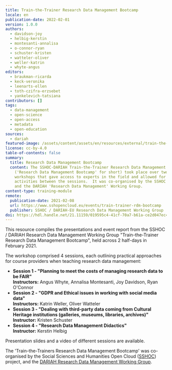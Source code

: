 ```yaml
---
title: Train-the-Trainer Research Data Management Bootcamp
locale: en
publication-date: 2022-02-01
version: 1.0.0
authors:
  - davidson-joy
  - helbig-kerstin
  - montesanti-annalisa
  - o-connor-ryan
  - schuster-kristen
  - watteler-oliver
  - weller-katrin
  - whyte-angus
editors:
  - braukman-ricarda
  - keck-veronika
  - leenarts-ellen
  - toth-czifra-erzsebet
  - yankelevich-tatsiana
contributors: []
tags:
  - data-management
  - open-science
  - open-access
  - metadata
  - open-education
sources:
  - dariah
featured-image: /assets/content/assets/en/resources/external/train-the-trainer-research-data-management-bootcamp/featured-image.jpg
license: cc-by-4.0
table-of-contents: false
summary:
  title: Research Data Management Bootcamp
  content: The SSHOC-DARIAH Train-the-Trainer Research Data Management Bootcamp
    ('Research Data Management Bootcamp' for short) took place over two half-day
    workshops that gave access to experts in the field and allowed for real-time
    activities between the sessions.  It was co-organised by the SSHOC project
    and the DARIAH 'Research Data Management' Working Group.
content-type: training-module
remote:
  publication-date: 2021-02-08
  url: https://www.sshopencloud.eu/events/train-trainer-rdm-bootcamp
  publisher: SSHOC / DARIAH-EU Research Data Management Working Group
doi: https://hdl.handle.net/21.11159/019595c4-41cf-70a7-b61a-ce2d047ec455
---
```

This resource compiles the presentations and event report from the SSHOC / DARIAH Research Data Management Working Group "Train-the-Trainer Research Data Management Bootcamp", held across 2 half-days in February 2021.

The workshop comprised 4 sessions, each outlining practical approaches for course providers when teaching research data management:

* **Session 1 - "Planning to meet the costs of managing research data to be FAIR"**\
  **Instructors:** Angus Whyte, Annalisa Montesanti, Joy Davidson, Ryan O'Connor
* **Session 2 - "GDPR and Ethical issues in working with social media data"**\
  **Instructors:** Katrin Weller, Oliver Watteler
* **Session 3 - "Dealing with third-party data coming from Cultural Heritage institutions (galleries, museums, libraries, archives)"**\
  **Instructor:** Kristen Schuster
* **Session 4 - "Research Data Management Didactics"**\
  **Instructor:** Kerstin Helbig

Presentation slides and a video of different sessions are available.

The 'Train-the-Trainers Research Data Management Bootcamp' was co-organised by the Social Sciences and Humanities Open Cloud ([SSHOC](https://sshopencloud.eu/)) project, and the [DARIAH Research Data Management Working Group](https://www.dariah.eu/activities/working-groups/research-data-management/).

<ExternalResource title="Interested in learning more?" subtitle="Check out the Train-the-Trainers Research Data Management Bootcamp" url="https://www.sshopencloud.eu/events/train-trainer-rdm-bootcamp" />

